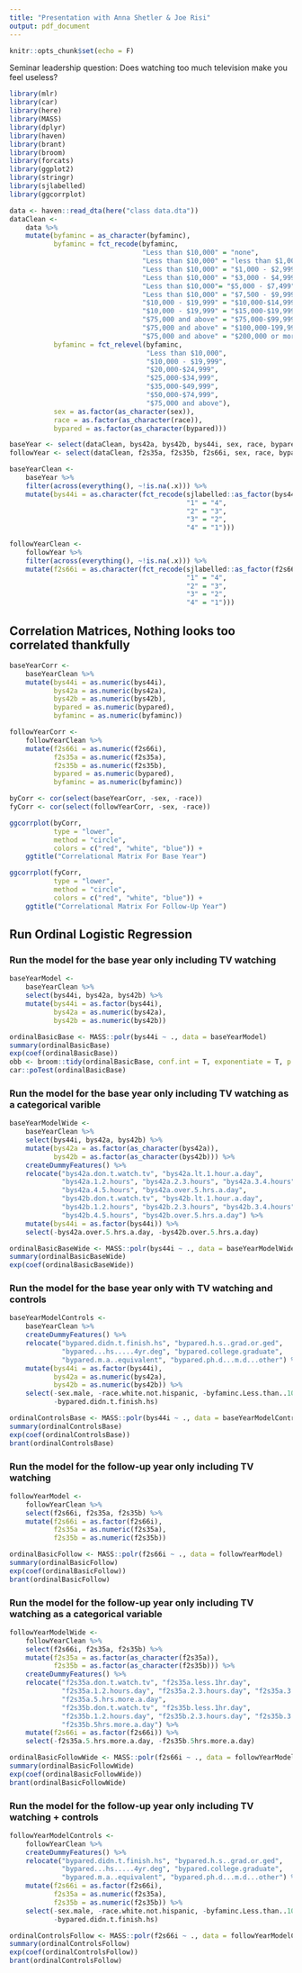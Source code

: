 ```yaml
---
title: "Presentation with Anna Shetler & Joe Risi"
output: pdf_document
---
```


```r
knitr::opts_chunk$set(echo = F)
```

Seminar leadership question: Does watching too much television make you feel useless?  

```r
library(mlr)
library(car)
library(here)
library(MASS)
library(dplyr)
library(haven)
library(brant)
library(broom)
library(forcats)
library(ggplot2)
library(stringr)
library(sjlabelled)
library(ggcorrplot)
```

```r
data <- haven::read_dta(here("class data.dta"))
dataClean <-
    data %>%
    mutate(byfaminc = as_character(byfaminc),
           byfaminc = fct_recode(byfaminc,
                                 "Less than $10,000" = "none",
                                 "Less than $10,000" = "less than $1,000",
                                 "Less than $10,000" = "$1,000 - $2,999",
                                 "Less than $10,000" = "$3,000 - $4,999",
                                 "Less than $10,000"= "$5,000 - $7,499",
                                 "Less than $10,000" = "$7,500 - $9,999",
                                 "$10,000 - $19,999" = "$10,000-$14,999",
                                 "$10,000 - $19,999" = "$15,000-$19,999",
                                 "$75,000 and above" = "$75,000-$99,999",
                                 "$75,000 and above" = "$100,000-199,999",
                                 "$75,000 and above" = "$200,000 or more"),
           byfaminc = fct_relevel(byfaminc,
                                  "Less than $10,000",
                                  "$10,000 - $19,999",
                                  "$20,000-$24,999",
                                  "$25,000-$34,999",
                                  "$35,000-$49,999",
                                  "$50,000-$74,999",
                                  "$75,000 and above"),
           sex = as.factor(as_character(sex)),
           race = as.factor(as_character(race)),
           bypared = as.factor(as_character(bypared)))

baseYear <- select(dataClean, bys42a, bys42b, bys44i, sex, race, bypared, byfaminc)
followYear <- select(dataClean, f2s35a, f2s35b, f2s66i, sex, race, bypared, byfaminc)

baseYearClean <-
    baseYear %>%
    filter(across(everything(), ~!is.na(.x))) %>%
    mutate(bys44i = as.character(fct_recode(sjlabelled::as_factor(bys44i),
                                            "1" = "4",
                                            "2" = "3",
                                            "3" = "2",
                                            "4" = "1")))

followYearClean <-
    followYear %>%
    filter(across(everything(), ~!is.na(.x))) %>%
    mutate(f2s66i = as.character(fct_recode(sjlabelled::as_factor(f2s66i),
                                            "1" = "4",
                                            "2" = "3",
                                            "3" = "2",
                                            "4" = "1")))
```

## Correlation Matrices, Nothing looks too correlated thankfully

```r
baseYearCorr <-
    baseYearClean %>%
    mutate(bys44i = as.numeric(bys44i),
           bys42a = as.numeric(bys42a),
           bys42b = as.numeric(bys42b),
           bypared = as.numeric(bypared),
           byfaminc = as.numeric(byfaminc))

followYearCorr <-
    followYearClean %>%
    mutate(f2s66i = as.numeric(f2s66i),
           f2s35a = as.numeric(f2s35a),
           f2s35b = as.numeric(f2s35b),
           bypared = as.numeric(bypared),
           byfaminc = as.numeric(byfaminc))

byCorr <- cor(select(baseYearCorr, -sex, -race))
fyCorr <- cor(select(followYearCorr, -sex, -race))

ggcorrplot(byCorr,
           type = "lower",
           method = "circle",
           colors = c("red", "white", "blue")) +
    ggtitle("Correlational Matrix For Base Year")

ggcorrplot(fyCorr,
           type = "lower",
           method = "circle",
           colors = c("red", "white", "blue")) +
    ggtitle("Correlational Matrix For Follow-Up Year")
```

## Run Ordinal Logistic Regression

### Run the model for the base year only including TV watching

```r
baseYearModel <-
    baseYearClean %>%
    select(bys44i, bys42a, bys42b) %>%
    mutate(bys44i = as.factor(bys44i),
           bys42a = as.numeric(bys42a),
           bys42b = as.numeric(bys42b))

ordinalBasicBase <- MASS::polr(bys44i ~ ., data = baseYearModel)
summary(ordinalBasicBase)
exp(coef(ordinalBasicBase))
obb <- broom::tidy(ordinalBasicBase, conf.int = T, exponentiate = T, p.value = T)
car::poTest(ordinalBasicBase)
```

### Run the model for the base year only including TV watching as a categorical varible

```r
baseYearModelWide <-
    baseYearClean %>%
    select(bys44i, bys42a, bys42b) %>%
    mutate(bys42a = as.factor(as_character(bys42a)),
           bys42b = as.factor(as_character(bys42b))) %>%
    createDummyFeatures() %>%
    relocate("bys42a.don.t.watch.tv", "bys42a.lt.1.hour.a.day",
             "bys42a.1.2.hours", "bys42a.2.3.hours", "bys42a.3.4.hours",
             "bys42a.4.5.hours", "bys42a.over.5.hrs.a.day",
             "bys42b.don.t.watch.tv", "bys42b.lt.1.hour.a.day",
             "bys42b.1.2.hours", "bys42b.2.3.hours", "bys42b.3.4.hours",
             "bys42b.4.5.hours", "bys42b.over.5.hrs.a.day") %>%
    mutate(bys44i = as.factor(bys44i)) %>%
    select(-bys42a.over.5.hrs.a.day, -bys42b.over.5.hrs.a.day)

ordinalBasicBaseWide <- MASS::polr(bys44i ~ ., data = baseYearModelWide)
summary(ordinalBasicBaseWide)
exp(coef(ordinalBasicBaseWide))
```

### Run the model for the base year only with TV watching and controls

```r
baseYearModelControls <-
    baseYearClean %>%
    createDummyFeatures() %>%
    relocate("bypared.didn.t.finish.hs", "bypared.h.s..grad.or.ged",
             "bypared...hs.....4yr.deg", "bypared.college.graduate",
             "bypared.m.a..equivalent", "bypared.ph.d...m.d...other") %>%
    mutate(bys44i = as.factor(bys44i),
           bys42a = as.numeric(bys42a),
           bys42b = as.numeric(bys42b)) %>%
    select(-sex.male, -race.white.not.hispanic, -byfaminc.Less.than..10.000,
           -bypared.didn.t.finish.hs)

ordinalControlsBase <- MASS::polr(bys44i ~ ., data = baseYearModelControls)
summary(ordinalControlsBase)
exp(coef(ordinalControlsBase))
brant(ordinalControlsBase)
```

### Run the model for the follow-up year only including TV watching

```r
followYearModel <-
    followYearClean %>%
    select(f2s66i, f2s35a, f2s35b) %>%
    mutate(f2s66i = as.factor(f2s66i),
           f2s35a = as.numeric(f2s35a),
           f2s35b = as.numeric(f2s35b))

ordinalBasicFollow <- MASS::polr(f2s66i ~ ., data = followYearModel)
summary(ordinalBasicFollow)
exp(coef(ordinalBasicFollow))
brant(ordinalBasicFollow)
```

### Run the model for the follow-up year only including TV watching as a categorical variable

```r
followYearModelWide <-
    followYearClean %>%
    select(f2s66i, f2s35a, f2s35b) %>%
    mutate(f2s35a = as.factor(as_character(f2s35a)),
           f2s35b = as.factor(as_character(f2s35b))) %>%
    createDummyFeatures() %>%
    relocate("f2s35a.don.t.watch.tv", "f2s35a.less.1hr.day",
             "f2s35a.1.2.hours.day", "f2s35a.2.3.hours.day", "f2s35a.3.5.hours.day",
             "f2s35a.5.hrs.more.a.day",
             "f2s35b.don.t.watch.tv", "f2s35b.less.1hr.day",
             "f2s35b.1.2.hours.day", "f2s35b.2.3.hours.day", "f2s35b.3.5.hours.day",
             "f2s35b.5hrs.more.a.day") %>%
    mutate(f2s66i = as.factor(f2s66i)) %>%
    select(-f2s35a.5.hrs.more.a.day, -f2s35b.5hrs.more.a.day)

ordinalBasicFollowWide <- MASS::polr(f2s66i ~ ., data = followYearModelWide)
summary(ordinalBasicFollowWide)
exp(coef(ordinalBasicFollowWide))
brant(ordinalBasicFollowWide)
```

### Run the model for the follow-up year only including TV watching + controls

```r
followYearModelControls <-
    followYearClean %>%
    createDummyFeatures() %>%
    relocate("bypared.didn.t.finish.hs", "bypared.h.s..grad.or.ged",
             "bypared...hs.....4yr.deg", "bypared.college.graduate",
             "bypared.m.a..equivalent", "bypared.ph.d...m.d...other") %>%
    mutate(f2s66i = as.factor(f2s66i),
           f2s35a = as.numeric(f2s35a),
           f2s35b = as.numeric(f2s35b)) %>%
    select(-sex.male, -race.white.not.hispanic, -byfaminc.Less.than..10.000,
           -bypared.didn.t.finish.hs)

ordinalControlsFollow <- MASS::polr(f2s66i ~ ., data = followYearModelControls)
summary(ordinalControlsFollow)
exp(coef(ordinalControlsFollow))
brant(ordinalControlsFollow)
```
